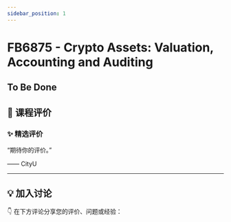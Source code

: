 ```yaml
---
sidebar_position: 1
---
```



# FB6875 - Crypto Assets: Valuation, Accounting and Auditing

## To Be Done

## **💬 课程评价**

### ✨ **精选评价**
<div className={commentStyles.commentBox}>
    <p className={commentStyles.commentText}>
        “期待你的评价。”
    </p>
    <p className={commentStyles.commentAuthor}>—— CityU</p>
</div>

---

## **💡 加入讨论**

👇 在下方评论分享您的评价、问题或经验：
<Utterances />

